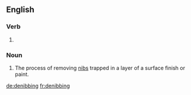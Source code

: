 ==English==

===Verb===
{{head|en|present participle}}

# {{present participle of|denib|lang=en}}

===Noun===
{{en-noun}}
# The process of removing [[nibs]] trapped in a layer of a surface finish or paint.

[[de:denibbing]]
[[fr:denibbing]]